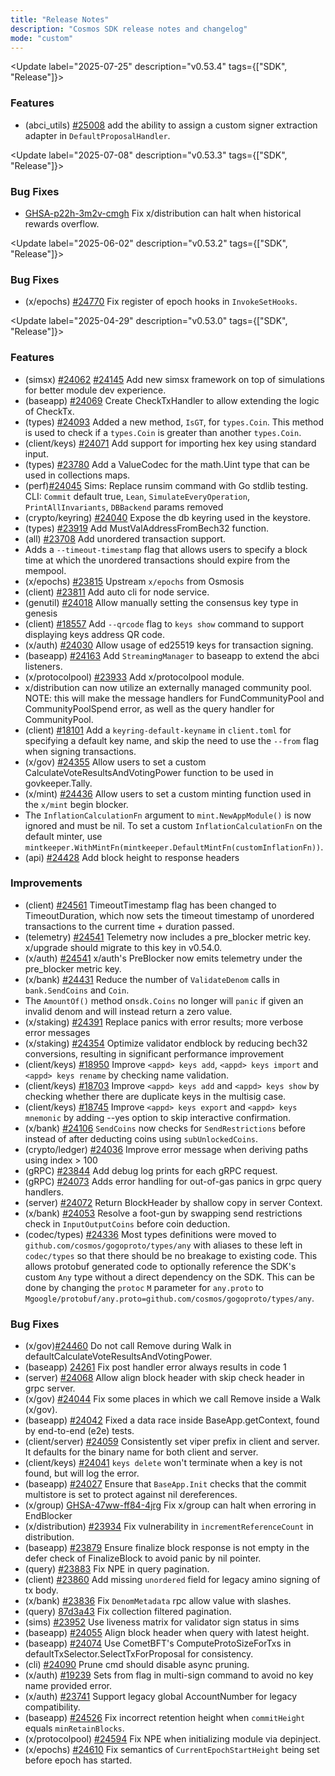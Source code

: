 ```yaml
---
title: "Release Notes"
description: "Cosmos SDK release notes and changelog"
mode: "custom"
---
```


<Update label="2025-07-25" description="v0.53.4" tags={["SDK", "Release"]}>
  ### Features
  * (abci_utils) [#25008](https://github.com/cosmos/cosmos-sdk/pull/24861) add the ability to assign a custom signer extraction adapter in `DefaultProposalHandler`.
</Update>

<Update label="2025-07-08" description="v0.53.3" tags={["SDK", "Release"]}>
  ### Bug Fixes
  * [GHSA-p22h-3m2v-cmgh](https://github.com/cosmos/cosmos-sdk/security/advisories/GHSA-p22h-3m2v-cmgh) Fix x/distribution can halt when historical rewards overflow.
</Update>

<Update label="2025-06-02" description="v0.53.2" tags={["SDK", "Release"]}>
  ### Bug Fixes
  * (x/epochs) [#24770](https://github.com/cosmos/cosmos-sdk/pull/24770) Fix register of epoch hooks in `InvokeSetHooks`.
</Update>

<Update label="2025-04-29" description="v0.53.0" tags={["SDK", "Release"]}>
  ### Features
  * (simsx) [#24062](https://github.com/cosmos/cosmos-sdk/pull/24062) [#24145](https://github.com/cosmos/cosmos-sdk/pull/24145) Add new simsx framework on top of simulations for better module dev experience.
  * (baseapp) [#24069](https://github.com/cosmos/cosmos-sdk/pull/24069) Create CheckTxHandler to allow extending the logic of CheckTx.
  * (types) [#24093](https://github.com/cosmos/cosmos-sdk/pull/24093) Added a new method, `IsGT`, for `types.Coin`. This method is used to check if a `types.Coin` is greater than another `types.Coin`.
  * (client/keys) [#24071](https://github.com/cosmos/cosmos-sdk/pull/24071) Add support for importing hex key using standard input.
  * (types) [#23780](https://github.com/cosmos/cosmos-sdk/pull/23780) Add a ValueCodec for the math.Uint type that can be used in collections maps.
  * (perf)[#24045](https://github.com/cosmos/cosmos-sdk/pull/24045) Sims: Replace runsim command with Go stdlib testing. CLI: `Commit` default true, `Lean`, `SimulateEveryOperation`, `PrintAllInvariants`, `DBBackend` params removed
  * (crypto/keyring) [#24040](https://github.com/cosmos/cosmos-sdk/pull/24040) Expose the db keyring used in the keystore.
  * (types) [#23919](https://github.com/cosmos/cosmos-sdk/pull/23919) Add MustValAddressFromBech32 function.
  * (all) [#23708](https://github.com/cosmos/cosmos-sdk/pull/23708) Add unordered transaction support.
  * Adds a `--timeout-timestamp` flag that allows users to specify a block time at which the unordered transactions should expire from the mempool.
  * (x/epochs) [#23815](https://github.com/cosmos/cosmos-sdk/pull/23815) Upstream `x/epochs` from Osmosis
  * (client) [#23811](https://github.com/cosmos/cosmos-sdk/pull/23811) Add auto cli for node service.
  * (genutil) [#24018](https://github.com/cosmos/cosmos-sdk/pull/24018) Allow manually setting the consensus key type in genesis
  * (client) [#18557](https://github.com/cosmos/cosmos-sdk/pull/18557) Add `--qrcode` flag to `keys show` command to support displaying keys address QR code.
  * (x/auth) [#24030](https://github.com/cosmos/cosmos-sdk/pull/24030) Allow usage of ed25519 keys for transaction signing.
  * (baseapp) [#24163](https://github.com/cosmos/cosmos-sdk/pull/24163) Add `StreamingManager` to baseapp to extend the abci listeners.
  * (x/protocolpool) [#23933](https://github.com/cosmos/cosmos-sdk/pull/23933) Add x/protocolpool module.
  * x/distribution can now utilize an externally managed community pool. NOTE: this will make the message handlers for FundCommunityPool and CommunityPoolSpend error, as well as the query handler for CommunityPool.
  * (client) [#18101](https://github.com/cosmos/cosmos-sdk/pull/18101) Add a `keyring-default-keyname` in `client.toml` for specifying a default key name, and skip the need to use the `--from` flag when signing transactions.
  * (x/gov) [#24355](https://github.com/cosmos/cosmos-sdk/pull/24355) Allow users to set a custom CalculateVoteResultsAndVotingPower function to be used in govkeeper.Tally.
  * (x/mint) [#24436](https://github.com/cosmos/cosmos-sdk/pull/24436) Allow users to set a custom minting function used in the `x/mint` begin blocker.
  * The `InflationCalculationFn` argument to `mint.NewAppModule()` is now ignored and must be nil.  To set a custom `InflationCalculationFn` on the default minter, use `mintkeeper.WithMintFn(mintkeeper.DefaultMintFn(customInflationFn))`.
  * (api) [#24428](https://github.com/cosmos/cosmos-sdk/pull/24428) Add block height to response headers
  ### Improvements
  * (client) [#24561](https://github.com/cosmos/cosmos-sdk/pull/24561) TimeoutTimestamp flag has been changed to TimeoutDuration, which now sets the timeout timestamp of unordered transactions to the current time + duration passed.
  * (telemetry) [#24541](https://github.com/cosmos/cosmos-sdk/pull/24541) Telemetry now includes a pre_blocker metric key. x/upgrade should migrate to this key in v0.54.0.
  * (x/auth) [#24541](https://github.com/cosmos/cosmos-sdk/pull/24541) x/auth's PreBlocker now emits telemetry under the pre_blocker metric key.
  * (x/bank) [#24431](https://github.com/cosmos/cosmos-sdk/pull/24431) Reduce the number of `ValidateDenom` calls in `bank.SendCoins` and `Coin`.
  * The `AmountOf()` method on`sdk.Coins` no longer will `panic` if given an invalid denom and will instead return a zero value.
  * (x/staking) [#24391](https://github.com/cosmos/cosmos-sdk/pull/24391) Replace panics with error results; more verbose error messages
  * (x/staking) [#24354](https://github.com/cosmos/cosmos-sdk/pull/24354) Optimize validator endblock by reducing bech32 conversions, resulting in significant performance improvement
  * (client/keys) [#18950](https://github.com/cosmos/cosmos-sdk/pull/18950) Improve `<appd> keys add`, `<appd> keys import` and `<appd> keys rename` by checking name validation.
  * (client/keys) [#18703](https://github.com/cosmos/cosmos-sdk/pull/18703) Improve `<appd> keys add` and `<appd> keys show` by checking whether there are duplicate keys in the multisig case.
  * (client/keys) [#18745](https://github.com/cosmos/cosmos-sdk/pull/18745) Improve `<appd> keys export` and `<appd> keys mnemonic` by adding --yes option to skip interactive confirmation.
  * (x/bank) [#24106](https://github.com/cosmos/cosmos-sdk/pull/24106) `SendCoins` now checks for `SendRestrictions` before instead of after deducting coins using `subUnlockedCoins`.
  * (crypto/ledger) [#24036](https://github.com/cosmos/cosmos-sdk/pull/24036) Improve error message when deriving paths using index > 100
  * (gRPC) [#23844](https://github.com/cosmos/cosmos-sdk/pull/23844) Add debug log prints for each gRPC request.
  * (gRPC) [#24073](https://github.com/cosmos/cosmos-sdk/pull/24073) Adds error handling for out-of-gas panics in grpc query handlers.
  * (server) [#24072](https://github.com/cosmos/cosmos-sdk/pull/24072) Return BlockHeader by shallow copy in server Context.
  * (x/bank) [#24053](https://github.com/cosmos/cosmos-sdk/pull/24053) Resolve a foot-gun by swapping send restrictions check in `InputOutputCoins` before coin deduction.
  * (codec/types) [#24336](https://github.com/cosmos/cosmos-sdk/pull/24336) Most types definitions were moved to `github.com/cosmos/gogoproto/types/any` with aliases to these left in `codec/types` so that there should be no breakage to existing code. This allows protobuf generated code to optionally reference the SDK's custom `Any` type without a direct dependency on the SDK. This can be done by changing the `protoc` `M` parameter for `any.proto` to `Mgoogle/protobuf/any.proto=github.com/cosmos/gogoproto/types/any`.
  ### Bug Fixes
  * (x/gov)[#24460](https://github.com/cosmos/cosmos-sdk/pull/24460) Do not call Remove during Walk in defaultCalculateVoteResultsAndVotingPower.
  * (baseapp) [24261](https://github.com/cosmos/cosmos-sdk/pull/24261) Fix post handler error always results in code 1
  * (server) [#24068](https://github.com/cosmos/cosmos-sdk/pull/24068) Allow align block header with skip check header in grpc server.
  * (x/gov) [#24044](https://github.com/cosmos/cosmos-sdk/pull/24044) Fix some places in which we call Remove inside a Walk (x/gov).
  * (baseapp) [#24042](https://github.com/cosmos/cosmos-sdk/pull/24042) Fixed a data race inside BaseApp.getContext, found by end-to-end (e2e) tests.
  * (client/server) [#24059](https://github.com/cosmos/cosmos-sdk/pull/24059) Consistently set viper prefix in client and server. It defaults for the binary name for both client and server.
  * (client/keys) [#24041](https://github.com/cosmos/cosmos-sdk/pull/24041) `keys delete` won't terminate when a key is not found, but will log the error.
  * (baseapp) [#24027](https://github.com/cosmos/cosmos-sdk/pull/24027) Ensure that `BaseApp.Init` checks that the commit multistore is set to protect against nil dereferences.
  * (x/group) [GHSA-47ww-ff84-4jrg](https://github.com/cosmos/cosmos-sdk/security/advisories/GHSA-47ww-ff84-4jrg) Fix x/group can halt when erroring in EndBlocker
  * (x/distribution) [#23934](https://github.com/cosmos/cosmos-sdk/pull/23934) Fix vulnerability in `incrementReferenceCount` in distribution.
  * (baseapp) [#23879](https://github.com/cosmos/cosmos-sdk/pull/23879) Ensure finalize block response is not empty in the defer check of FinalizeBlock to avoid panic by nil pointer.
  * (query) [#23883](https://github.com/cosmos/cosmos-sdk/pull/23883) Fix NPE in query pagination.
  * (client) [#23860](https://github.com/cosmos/cosmos-sdk/pull/23860) Add missing `unordered` field for legacy amino signing of tx body.
  * (x/bank) [#23836](https://github.com/cosmos/cosmos-sdk/pull/23836) Fix `DenomMetadata` rpc allow value with slashes.
  * (query) [87d3a43](https://github.com/cosmos/cosmos-sdk/commit/87d3a432af95f4cf96aa02351ed5fcc51cca6e7b) Fix collection filtered pagination.
  * (sims) [#23952](https://github.com/cosmos/cosmos-sdk/pull/23952) Use liveness matrix for validator sign status in sims
  * (baseapp) [#24055](https://github.com/cosmos/cosmos-sdk/pull/24055) Align block header when query with latest height.
  * (baseapp) [#24074](https://github.com/cosmos/cosmos-sdk/pull/24074) Use CometBFT's ComputeProtoSizeForTxs in defaultTxSelector.SelectTxForProposal for consistency.
  * (cli) [#24090](https://github.com/cosmos/cosmos-sdk/pull/24090) Prune cmd should disable async pruning.
  * (x/auth) [#19239](https://github.com/cosmos/cosmos-sdk/pull/19239) Sets from flag in multi-sign command to avoid no key name provided error.
  * (x/auth) [#23741](https://github.com/cosmos/cosmos-sdk/pull/23741) Support legacy global AccountNumber for legacy compatibility.
  * (baseapp) [#24526](https://github.com/cosmos/cosmos-sdk/pull/24526) Fix incorrect retention height when `commitHeight` equals `minRetainBlocks`.
  * (x/protocolpool) [#24594](https://github.com/cosmos/cosmos-sdk/pull/24594) Fix NPE when initializing module via depinject.
  * (x/epochs) [#24610](https://github.com/cosmos/cosmos-sdk/pull/24610) Fix semantics of `CurrentEpochStartHeight` being set before epoch has started.
</Update>